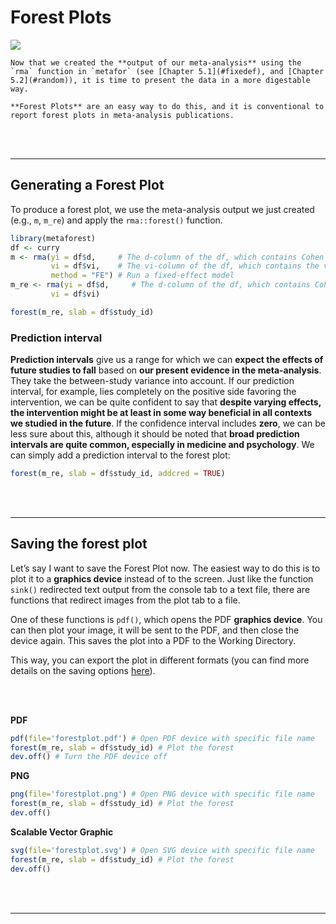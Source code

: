 # Forest Plots

![](forest.jpg)

```block
Now that we created the **output of our meta-analysis** using the `rma` function in `metafor` (see [Chapter 5.1](#fixedef), and [Chapter 5.2](#random)), it is time to present the data in a more digestable way.

**Forest Plots** are an easy way to do this, and it is conventional to report forest plots in meta-analysis publications.
```

<br><br>

---

## Generating a Forest Plot

To produce a forest plot, we use the meta-analysis output we just created (e.g., `m`, `m_re`) and apply the `rma::forest()` function.

```r
library(metaforest)
df <- curry
m <- rma(yi = df$d,     # The d-column of the df, which contains Cohen's d
         vi = df$vi,    # The vi-column of the df, which contains the variances
         method = "FE") # Run a fixed-effect model
m_re <- rma(yi = df$d,     # The d-column of the df, which contains Cohen's d
         vi = df$vi)
```

```r
forest(m_re, slab = df$study_id)
```

### Prediction interval

**Prediction intervals** give us a range for which we can **expect the effects of future studies to fall** based on **our present evidence in the meta-analysis**. They take the between-study variance into account. If our prediction interval, for example, lies completely on the positive side favoring the intervention, we can be quite confident to say that **despite varying effects, the intervention might be at least in some way beneficial in all contexts we studied in the future**. If the confidence interval includes **zero**, we can be less sure about this, although it should be noted that **broad prediction intervals are quite common, especially in medicine and psychology**. We can simply add a prediction interval to the forest plot:

```r
forest(m_re, slab = df$study_id, addcred = TRUE)
```

<br><br>

---

## Saving the forest plot

Let's say I want to save the Forest Plot now. The easiest way to do this is to plot it to a **graphics device** instead of to the screen. Just like the function `sink()` redirected text output from the console tab to a text file, there are functions that redirect images from the plot tab to a file.

One of these functions is `pdf()`, which opens the PDF **graphics device**. You can then plot your image, it will be sent to the PDF, and then close the device again. This saves the plot into a PDF to the Working Directory.

This way, you can export the plot in different formats (you can find more details on the saving options [here](#saving)).

<br></br>

**PDF**

```r
pdf(file='forestplot.pdf') # Open PDF device with specific file name
forest(m_re, slab = df$study_id) # Plot the forest
dev.off() # Turn the PDF device off
```

**PNG**

```r
png(file='forestplot.png') # Open PNG device with specific file name
forest(m_re, slab = df$study_id) # Plot the forest
dev.off() 
```

**Scalable Vector Graphic**

```r
svg(file='forestplot.svg') # Open SVG device with specific file name
forest(m_re, slab = df$study_id) # Plot the forest
dev.off() 
```


<br><br>

---


